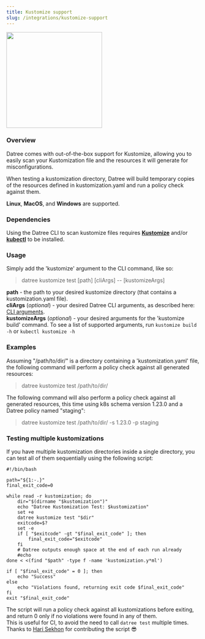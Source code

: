 ```yaml
---
title: Kustomize support
slug: /integrations/kustomize-support
---
```


<img src='/img/official-integrations/1.avif' alt='' width='250px' />

### Overview

Datree comes with out-of-the-box support for Kustomize, allowing you to easily scan your Kustomization file and the resources it will generate for misconfigurations.

When testing a kustomization directory, Datree will build temporary copies of the resources defined in kustomization.yaml and run a policy check against them.

**Linux**, **MacOS**, and **Windows** are supported.

### Dependencies

Using the Datree CLI to scan kustomize files requires [**Kustomize**](https://kustomize.io/) and/or [**kubectl**](https://kubernetes.io/docs/tasks/tools/) to be installed.

### Usage

Simply add the 'kustomize' argument to the CLI command, like so:

> datree kustomize test \[path\] \[cliArgs\] -- \[kustomizeArgs\]

**path** - the path to your desired kustomize directory (that contains a kustomization.yaml file).  
**cliArgs** (*optional*) - your desired Datree CLI arguments, as described here: [CLI arguments](/setup/cli-arguments).  
**kustomizeArgs** (*optional*) - your desired arguments for the 'kustomize build' command. To see a list of supported arguments, run `kustomize build -h` or `kubectl kustomize -h`  

### Examples

Assuming "/path/to/dir/" is a directory containing a 'kustomization.yaml' file, the following command will perform a policy check against all generated resources:

> datree kustomize test /path/to/dir/

The following command will also perform a policy check against all generated resources, this time using k8s schema version 1.23.0 and a Datree policy named "staging":

> datree kustomize test /path/to/dir/ -s 1.23.0 -p staging

### Testing multiple kustomizations

If you have multiple kustomization directories inside a single directory, you can test all of them sequentially using the following script:

```
#!/bin/bash

path="${1:-.}"
final_exit_code=0

while read -r kustomization; do
	dir="$(dirname "$kustomization")"
    echo "Datree Kustomization Test: $kustomization"
	set +e
	datree kustomize test "$dir"
	exitcode=$?
	set -e
	if [ "$exitcode" -gt "$final_exit_code" ]; then
        final_exit_code="$exitcode"
    fi
    # Datree outputs enough space at the end of each run already
    #echo
done < <(find "$path" -type f -name 'kustomization.y*ml')

if [ "$final_exit_code" = 0 ]; then
    echo "Success"
else
    echo "Violations found, returning exit code $final_exit_code"
fi
exit "$final_exit_code"
```

The script will run a policy check against all kustomizations before exiting, and return 0 only if no violations were found in any of them.  
This is useful for CI, to avoid the need to call `datree test` multiple times.  
Thanks to [Hari Sekhon](https://github.com/HariSekhon) for contributing the script 😎